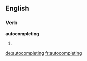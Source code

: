 
==English==

===Verb===
'''autocompleting'''

# {{present participle of|autocomplete}}

[[de:autocompleting]]
[[fr:autocompleting]]